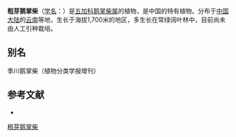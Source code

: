 {{Speciesbox
| name = 粗芽鹅掌柴
| status = 
| status_system = 
| image = 
| genus = Schefflera
| species = yui
| authority = Tseng et Hoo
}}

'''粗芽鹅掌柴'''（[[学名|学名]]：{{lang|la|''Schefflera yui''}}）是[[五加科|五加科]][[鹅掌柴属|鹅掌柴属]]的植物，是中国的特有植物。分布于[[中国大陆|中国大陆]]的[[云南|云南]]等地，生长于海拔1,700米的地区，多生长在常绿阔叶林中，目前尚未由人工引种栽培。

== 别名 ==
季川鹅掌柴（植物分类学报增刊）

== 参考文献 ==
<div class="references-small">
* {{cite web| url =http://www.bioinfo.cn/db05/KmzwSpecies.php?action=view&id=886| title =粗芽鹅掌柴| work =《中国高等植物数据库全库》| publisher =中国科学院微生物研究所| author =昆明植物研究所| accessdate =2009-02-21| deadurl =yes| archiveurl =https://web.archive.org/web/20160305095520/http://www.bioinfo.cn/db05/KmzwSpecies.php?action=view&id=886| archivedate =2016-03-05}}
</div>
{{Taxonbar|from=Q15225220}}

[[Category:鹅掌柴属|粗芽鹅掌柴]]


{{Apiales-stub}}